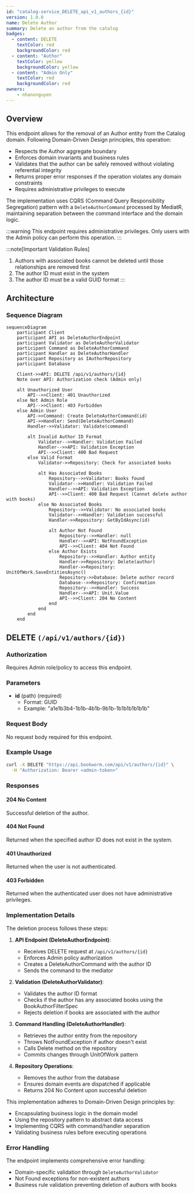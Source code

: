 ```yaml
---
id: "catalog-service_DELETE_api_v1_authors_{id}"
version: 1.0.0
name: Delete Author
summary: Delete an author from the catalog
badges:
  - content: DELETE
    textColor: red
    backgroundColor: red
  - content: "Author"
    textColor: yellow
    backgroundColor: yellow
  - content: "Admin Only"
    textColor: red
    backgroundColor: red
owners:
    - nhanxnguyen
---
```


## Overview

This endpoint allows for the removal of an Author entity from the Catalog domain. Following Domain-Driven Design principles, this operation:

- Respects the Author aggregate boundary
- Enforces domain invariants and business rules
- Validates that the author can be safely removed without violating referential integrity
- Returns proper error responses if the operation violates any domain constraints
- Requires administrative privileges to execute

The implementation uses CQRS (Command Query Responsibility Segregation) pattern with a `DeleteAuthorCommand` processed by MediatR, maintaining separation between the command interface and the domain logic.

:::warning
This endpoint requires administrative privileges. Only users with the Admin policy can perform this operation.
:::

:::note[Important Validation Rules]
1. Authors with associated books cannot be deleted until those relationships are removed first
2. The author ID must exist in the system
3. The author ID must be a valid GUID format
:::

## Architecture

<NodeGraph />

### Sequence Diagram

```mermaid
sequenceDiagram
    participant Client
    participant API as DeleteAuthorEndpoint
    participant Validator as DeleteAuthorValidator
    participant Command as DeleteAuthorCommand
    participant Handler as DeleteAuthorHandler
    participant Repository as IAuthorRepository
    participant Database

    Client->>API: DELETE /api/v1/authors/{id}
    Note over API: Authorization check (Admin only)

    alt Unauthorized User
        API-->>Client: 401 Unauthorized
    else Not Admin Role
        API-->>Client: 403 Forbidden
    else Admin User
        API->>Command: Create DeleteAuthorCommand(id)
        API->>Handler: Send(DeleteAuthorCommand)
        Handler->>Validator: Validate(command)

        alt Invalid Author ID Format
            Validator-->>Handler: Validation Failed
            Handler-->>API: Validation Exception
            API-->>Client: 400 Bad Request
        else Valid Format
            Validator->>Repository: Check for associated books

            alt Has Associated Books
                Repository-->>Validator: Books found
                Validator-->>Handler: Validation Failed
                Handler-->>API: Validation Exception
                API-->>Client: 400 Bad Request (Cannot delete author with books)
            else No Associated Books
                Repository-->>Validator: No associated books
                Validator-->>Handler: Validation successful
                Handler->>Repository: GetByIdAsync(id)

                alt Author Not Found
                    Repository-->>Handler: null
                    Handler-->>API: NotFoundException
                    API-->>Client: 404 Not Found
                else Author Exists
                    Repository-->>Handler: Author entity
                    Handler->>Repository: Delete(author)
                    Handler->>Repository: UnitOfWork.SaveEntitiesAsync()
                    Repository->>Database: Delete author record
                    Database-->>Repository: Confirmation
                    Repository-->>Handler: Success
                    Handler-->>API: Unit.Value
                    API-->>Client: 204 No Content
                end
            end
        end
    end
```

## DELETE `(/api/v1/authors/{id})`

### Authorization

Requires Admin role/policy to access this endpoint.

### Parameters

- **id** (path) (required)
  - Format: GUID
  - Example: "a1e1b3b4-1b1b-4b1b-9b1b-1b1b1b1b1b1b"

### Request Body

No request body required for this endpoint.

### Example Usage

```bash
curl -X DELETE "https://api.bookworm.com/api/v1/authors/{id}" \
  -H "Authorization: Bearer <admin-token>"
```

### Responses

#### <span className="text-green-500">204 No Content</span>

Successful deletion of the author.

#### <span className="text-red-500">404 Not Found</span>

Returned when the specified author ID does not exist in the system.

#### <span className="text-red-500">401 Unauthorized</span>

Returned when the user is not authenticated.

#### <span className="text-red-500">403 Forbidden</span>

Returned when the authenticated user does not have administrative privileges.

### Implementation Details

The deletion process follows these steps:

1. **API Endpoint (DeleteAuthorEndpoint)**:
   - Receives DELETE request at `/api/v1/authors/{id}`
   - Enforces Admin policy authorization
   - Creates a DeleteAuthorCommand with the author ID
   - Sends the command to the mediator

2. **Validation (DeleteAuthorValidator)**:
   - Validates the author ID format
   - Checks if the author has any associated books using the BookAuthorFilterSpec
   - Rejects deletion if books are associated with the author

3. **Command Handling (DeleteAuthorHandler)**:
   - Retrieves the author entity from the repository
   - Throws NotFoundException if author doesn't exist
   - Calls Delete method on the repository
   - Commits changes through UnitOfWork pattern

4. **Repository Operations**:
   - Removes the author from the database
   - Ensures domain events are dispatched if applicable
   - Returns 204 No Content upon successful deletion

This implementation adheres to Domain-Driven Design principles by:
- Encapsulating business logic in the domain model
- Using the repository pattern to abstract data access
- Implementing CQRS with command/handler separation
- Validating business rules before executing operations

### Error Handling

The endpoint implements comprehensive error handling:
- Domain-specific validation through `DeleteAuthorValidator`
- Not Found exceptions for non-existent authors
- Business rule validation preventing deletion of authors with books
